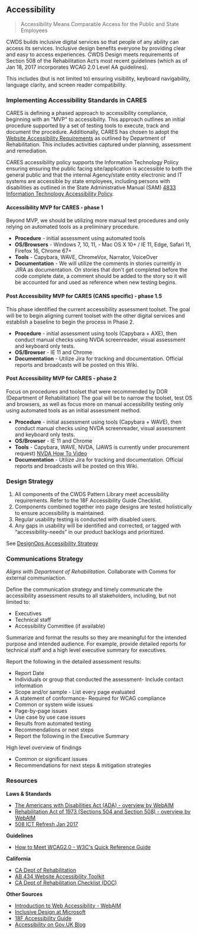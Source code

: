 ## Accessibility

> Accessibility Means Comparable Access for the Public and State Employees

CWDS builds inclusive digital services so that people of any ability can access its services. Inclusive design benefits everyone by providing clear and easy to access experiences. CWDS Design meets requirements of Section 508 of the Rehabilitation Act’s most recent guidelines (which as of Jan 18, 2017 incorporates WCAG 2.0 Level AA guidelines).

This includes (but is not limited to) ensuring visibility, keyboard navigability, language clarity, and screen reader compatibility.

### Implementing Accessibility Standards in CARES

CARES is defining a phased approach to accessibility compliance, beginning with an "MVP" to accessibility. This approach outlines an initial procedure supported by a set of testing tools to execute, track and document the procedure. Additionally, CARES has chosen to adopt the [Website Accessibility Requirements](http://dor.ca.gov/State-AB434/Website-Accessibility-Requirements/index.html) as outlined by Department of Rehabilitation. This includes activities captured under planning, assessment and remediation.

CARES accessibility policy supports the Information Technology Policy ensuring ensuring the public facing site/application is accessible to both the general public and that the internal Agency/state entity electronic and IT systems are accessible by state employees, including persons with disabilities as outlined in the State Administrative Manual (SAM) [4833 Information Technology Accessibility Policy](https://www.documents.dgs.ca.gov/sam/SamPrint/new/sam_master/sam_master_File/chap4800/4833.pdf).

#### Accessibility MVP for CARES - phase 1

Beyond MVP, we should be utilizing more manual test procedures and only relying on automated tools as a preliminary procedure.

- **Procedure** - initial assessment using automated tools
- **OS/Browsers** - Windows 7, 10, 11, - Mac OS X 10+ / IE 11, Edge, Safari 11, Firefox 16, Chrome 67+
- **Tools** - Capybara, WAVE, ChromeVox, Narrator, VoiceOver
- **Documentation** - We will utilize the comments in stories currently in JIRA as documentation. On stories that don't get completed before the code complete date, a comment should be added to the story so it will be accounted for and used as reference when new testing begins.

#### Post Accessibility MVP for CARES (CANS specific) - phase 1.5

This phase identified the current accessibility assessment toolset. The goal will be to begin aligning current toolset with the other digital services and establish a baseline to begin the process in Phase 2.

- **Procedure** - initial assessment using tools (Capybara + AXE), then conduct manual checks using NVDA screenreader, visual assessment and keyboard only tests.
- **OS/Browser** - IE 11 and Chrome
- **Documentation** - Utilize Jira for tracking and documentation. Official reports and broadcasts will be posted on this Wiki.

#### Post Accessibility MVP for CARES - phase 2

Focus on procedures and toolset that were recommended by DOR (Department of Rehabilitation) The goal will be to narrow the toolset, test OS and browsers, as well as focus more on manual accessibility testing only using automated tools as an initial assessment method.

- **Procedure** - initial assessment using tools (Capybara + WAVE), then conduct manual checks using NVDA screenreader, visual assessment and keyboard only tests.
- **OS/Browser** - IE 11 and Chrome
- **Tools** - Capybara, WAVE, NVDA, (JAWS is currently under procurement request) [NVDA How To Video](https://www.deque.com/blog/accessibility-testing-nvda-screenreader/)
- **Documentation** - Utilize Jira for tracking and documentation. Official reports and broadcasts will be posted on this Wiki.

### Design Strategy

1. All components of the CWDS Pattern Library meet accessibility requirements. Refer to the 18F Accessibility Guide Checklist.
2. Components combined together into page designs are tested holistically to ensure accessibility is maintained.
3. Regular usability testing is conducted with disabled users.
4. Any gaps in usability will be identified and corrected, or tagged with “accessibility-needs” in our product backlogs and prioritized.

See [DesignOps Accessibility Strategy](https://drive.google.com/file/d/1iIbdk5Alc6LuxQRIEOJwc8Jv0CkyfPwJ/view?usp=sharing)

### Communications Strategy

_Aligns with Department of Rehabilitation._ Collaborate with Comms for external communiaction.

Define the communication strategy and timely communicate the accessibility assessment results to all stakeholders, including, but not limited to:

- Executives
- Technical staff
- Accessibility Committee (if available)

Summarize and format the results so they are meaningful for the intended purpose and intended audience. For example, provide detailed reports for technical staff and a high level executive summary for executives.

Report the following in the detailed assessment results:

- Report Date
- Individuals or group that conducted the assessment- Include contact information
- Scope and/or sample - List every page evaluated
- A statement of conformance- Required for WCAG compliance
- Common or system wide issues
- Page-by-page issues
- Use case by use case issues
- Results from automated testing
- Recommendations or next steps
- Report the following in the Executive Summary

High level overview of findings

- Common or significant issues
- Recommendations for next steps & mitigation strategies

### Resources

**Laws & Standards**

- [The Americans with Disabilities Act (ADA) - overview by WebAIM](https://webaim.org/articles/laws/usa/ada)
- [Rehabilitation Act of 1973 (Sections 504 and Section 508) - overview by WebAIM](https://webaim.org/articles/laws/usa/rehab)
- [508 ICT Refresh Jan 2017](https://www.access-board.gov/guidelines-and-standards/communications-and-it/about-the-ict-refresh)

**Guidelines**

- [How to Meet WCAG2.0 - W3C's Quick Reference Guide](https://www.w3.org/WAI/WCAG21/quickref/?versions=2.0)

**California**

- [CA Dept of Rehabilitation](http://dor.ca.gov/Access-IT/)
- [AB 434 Website Accessibility Toolkit](http://dor.ca.gov/State-AB434/index.html)
- [CA Dept of Rehabilitation Checklist (DOC)](http://dor.ca.gov/State-AB434/Documents/Web-Accessibility-Guidelines.docx)

**Other Sources**

- [Introduction to Web Accessibility - WebAIM](https://webaim.org/intro/)
- [Inclusive Design at Microsoft](https://www.microsoft.com/en-us/design/inclusive)
- [18F Accessibility Guide](https://accessibility.18f.gov/index.html)
- [Accessibility on Gov.UK Blog](https://accessibility.blog.gov.uk/)
